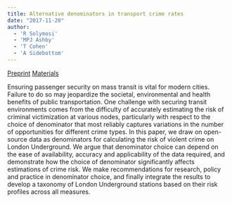 ```yaml
---
title: Alternative denominators in transport crime rates
date: "2017-11-20"
author:
  - 'R Solymosi'
  - 'MPJ Ashby'
  - 'T Cohen'
  - 'A Sidebottom'
---
```


[Preprint](https://osf.io/preprints/socarxiv/neaxh/){.btn .btn-primary} 
[Materials](https://osf.io/5qv38/){.btn .btn-primary}

Ensuring passenger security on mass transit is vital for modern cities. Failure to do so may jeopardize the societal, environmental and health benefits of public transportation. One challenge with securing transit environments comes from the difficulty of accurately estimating the risk of criminal victimization at various nodes, particularly with respect to the choice of denominator that most reliably captures variations in the number of opportunities for different crime types. In this paper, we draw on open-source data as denominators for calculating the risk of violent crime on London Underground. We argue that denominator choice can depend on the ease of availability, accuracy and applicability of the data required, and demonstrate how the choice of denominator significantly affects estimations of crime risk. We make recommendations for research, policy and practice in denominator choice, and finally integrate the results to develop a taxonomy of London Underground stations based on their risk profiles across all measures.

